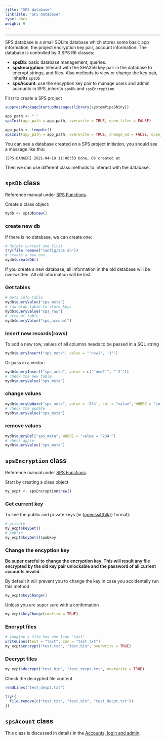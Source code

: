 ```yaml
---
title: "SPS database"
linkTitle: "SPS database"
type: docs
weight: 9
---
```

*****

SPS database is a small SQLite database which stores some basic app information, 
the project encryption key pair, account information. The database is controlled 
by 3 SPS R6 classes: 

- **spsDb**: basic database management, queries. 
- **spsEncryption**: Interact with the SHA256 key pair in the database to encrypt 
  strings, and files. Also methods to view or change the key pair, inherits `spsDb`
- **spsAcount**: use the encyption key pair to manage users and admin accounts in 
  SPS, inherits `spsDb` and `spsEncryption`.



First to create a SPS project
```r
suppressPackageStartupMessages(library(systemPipeShiny))

```

```r
app_path <- "."
spsInit(app_path = app_path, overwrite = TRUE, open_files = FALSE)
```

```r
app_path <- tempdir()
spsInit(app_path = app_path, overwrite = TRUE, change_wd = FALSE, open_files = FALSE)
```

You can see a database created on a SPS project initiation, you should see a message 
like this:
```
[SPS-DANGER] 2021-04-19 11:06:53 Done, Db created at 
```

Then we can use different class methods to interact with the database.

## `spsDb` class
Reference manual under [SPS Functions](/sps/funcs/sps/reference/spsDb.html).

Create a class object:
```r
mydb <- spsDb$new()
```

### create new db
If there is no database, we can create one:
```r
# delete current one first
try(file.remove("config/sps.db"))
# create a new one
mydb$createDb()
```

<p class="text-danger">If you create a new database, all information in the old database
will be overwritten. All old information will be lost</p>

### Get tables 
```r
# meta info table
mydb$queryValue("sps_meta")
# raw blob table to store keys
mydb$queryValue("sps_raw")
# account table
mydb$queryValue("sps_account")
```

### Insert new records(rows)
To add a new row, values of all columns needs to be passed in a SQL string
```r
mydb$queryInsert("sps_meta", value = "'new1', '1'")
```

Or pass in a vector:
```r
mydb$queryInsert("sps_meta", value = c("'new2'", "'2'"))
# check the new table 
mydb$queryValue("sps_meta")
```

### change values
```r
mydb$queryUpdate("sps_meta", value = '234', col = "value", WHERE = "info = 'new1'")
# check the update
mydb$queryValue("sps_meta")
```

### remove values
```r
mydb$queryDel("sps_meta", WHERE = "value = '234'")
# check again 
mydb$queryValue("sps_meta")
```


## `spsEncryption` class
Reference manual under [SPS Functions](/sps/funcs/sps/reference/spsEncryption.html).

Start by creating a class object
```r
my_ecpt <- spsEncryption$new()
```

### Get current key
To see the public and private keys (in {[openssil{blk}](https://github.com/jeroen/openssl)} format):
```r
# private
my_ecpt$keyGet()
# public
my_ecpt$keyGet()$pubkey
```

### Change the encyption key
<p class="text-danger text-bold" style="font-weight: 600;">Be super careful to change the encryption key. This will
result any file encrypted by the old key pair unlockable and the password of all 
current accounts invalid.</p>

By default it will prevent you to change the key in case you accidentally run this 
method
```r
my_ecpt$keyChange()
```

Unless you are super sure with a confirmation
```r
my_ecpt$keyChange(confirm = TRUE)
```


### Encrypt files
```r
# imagine a file has one line "test"
writeLines(text = "test", con = "test.txt")
my_ecpt$encrypt("test.txt", "test.bin", overwrite = TRUE)
```

### Decrypt files
```r
my_ecpt$decrypt("test.bin", "test_decpt.txt", overwrite = TRUE)
```

Check the decrypted file content
```r
readLines('test_decpt.txt')
```

```r
try({
  file.remove(c("test.txt", "test.bin", "test_decpt.txt"))
})
```

## `spsAcount` class
This class is discussed in details in the [Accounts, login and admin](../login).



